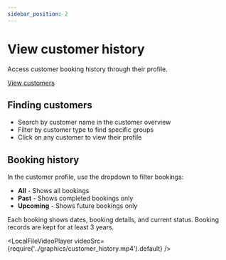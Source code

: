 ```yaml
---
sidebar_position: 2
---
```



# View customer history

Access customer booking history through their profile.

<div class="button-container">
    <a
        href="https://dashboard.letsbook.app/customers"
        class="button button--primary"
        target="_blank"
        rel="noopener noreferrer"
    >
        View customers
    </a>
</div>

## Finding customers

- Search by customer name in the customer overview
- Filter by customer type to find specific groups
- Click on any customer to view their profile

## Booking history

In the customer profile, use the dropdown to filter bookings:

- **All** - Shows all bookings
- **Past** - Shows completed bookings only
- **Upcoming** - Shows future bookings only

Each booking shows dates, booking details, and current status. Booking records are kept for at least 3 years.

<LocalFileVideoPlayer
    videoSrc={require('../graphics/customer_history.mp4').default}
/>
